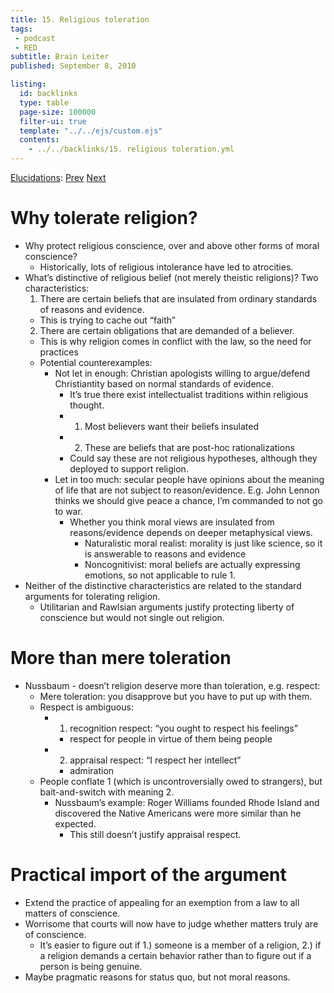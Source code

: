 ```yaml
---
title: 15. Religious toleration
tags: 
 - podcast
 - RED
subtitle: Brain Leiter
published: September 8, 2010

listing:
  id: backlinks
  type: table
  page-size: 100000
  filter-ui: true
  template: "../../ejs/custom.ejs"
  contents:
    - ../../backlinks/15. religious toleration.yml
---
```


[Elucidations](/docs/phil/Elucidations.html): [Prev](/docs/phil/14. Skepticism.html) [Next](/docs/phil/16. Justice.html)

# Why tolerate religion?
- Why protect religious conscience, over and above other forms of moral 
  conscience?
  - Historically, lots of religious intolerance have led to atrocities.
- What's distinctive of religious belief (not merely theistic religions)? Two 
  characteristics:
  1. There are certain beliefs that are insulated from ordinary standards of 
     reasons and evidence.
    - This is trying to cache out "faith"
  2. There are certain obligations that are demanded of a believer.
    - This is why religion comes in conflict with the law, so the need for 
      practices
  - Potential counterexamples:
    - Not let in enough: Christian apologists willing to argue/defend 
      Christiantity based on normal standards of evidence.
      - It's true there exist intellectualist traditions within religious 
        thought.
      - 1. Most believers want their beliefs insulated
      - 2. These are beliefs that are post-hoc rationalizations
      - Could say these are not religious hypotheses, although they deployed to 
        support religion.
    - Let in too much:  secular people have opinions about the meaning of life 
      that are not subject to reason/evidence. E.g. John Lennon thinks we should 
      give peace a chance, I'm commanded to not go to war.
      - Whether you think moral views are insulated from reasons/evidence 
        depends on deeper metaphysical views.
        - Naturalistic moral realist: morality is just like science, so it is 
          answerable to reasons and evidence
        - Noncognitivist: moral beliefs are actually expressing emotions, so not 
          applicable to rule 1.
- Neither of the distinctive characteristics are related to the standard 
  arguments for tolerating religion.
  - Utilitarian and Rawlsian arguments justify protecting liberty of conscience 
    but would not single out religion.

# More than mere toleration
- Nussbaum - doesn't religion deserve more than toleration, e.g. respect:
  - Mere toleration: you disapprove but you have to put up with them.
  - Respect is ambiguous:
    - 1. recognition respect: "you ought to respect his feelings"
      - respect for people in virtue of them being people
    - 2. appraisal respect: "I respect her intellect"
      - admiration
  - People conflate 1 (which is uncontroversially owed to strangers), but 
    bait-and-switch with meaning 2.
    - Nussbaum's example: Roger Williams founded Rhode Island and discovered the 
      Native Americans were more similar than he expected.
      - This still doesn't justify appraisal respect.

# Practical import of the argument
- Extend the practice of appealing for an exemption from a law to all matters of 
  conscience.
- Worrisome that courts will now have to judge whether matters truly are of 
  conscience.
    - It's easier to figure out if 1.) someone is a member of a religion, 2.) 
      if a religion demands a certain behavior rather than to figure out if a 
      person is being genuine.
- Maybe pragmatic reasons for status quo, but not moral reasons.
